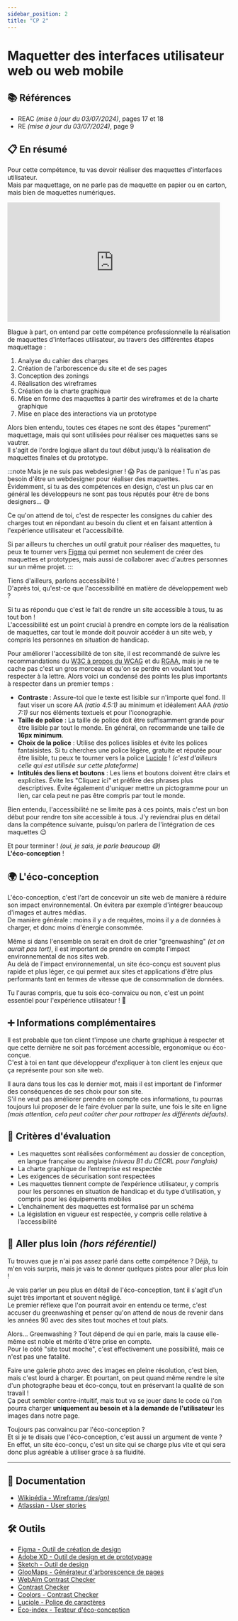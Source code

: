 ```yaml
---
sidebar_position: 2
title: "CP 2"
---
```


# Maquetter des interfaces utilisateur web ou web mobile

## 📚 Références

- REAC _(mise à jour du 03/07/2024)_, pages 17 et 18
- RE _(mise à jour du 03/07/2024)_, page 9

## 📋 En résumé

Pour cette compétence, tu vas devoir réaliser des maquettes d'interfaces utilisateur.  
Mais par maquettage, on ne parle pas de maquette en papier ou en carton, mais bien de maquettes numériques.

<iframe
  src="https://giphy.com/embed/28n0C19zo9OOvHnYww"
  width="480"
  height="269"
  frameBorder="0"
  class="mx-auto my-4"
  allowFullScreen
></iframe>

Blague à part, on entend par cette compétence professionnelle la réalisation de maquettes d'interfaces utilisateur, au travers des différentes étapes maquettage :

1. Analyse du cahier des charges
2. Création de l'arborescence du site et de ses pages
3. Conception des zonings
4. Réalisation des wireframes
5. Création de la charte graphique
6. Mise en forme des maquettes à partir des wireframes et de la charte graphique
7. Mise en place des interactions via un prototype

Alors bien entendu, toutes ces étapes ne sont des étapes "purement" maquettage, mais qui sont utilisées pour réaliser ces maquettes sans se vautrer.  
Il s'agit de l'ordre logique allant du tout début jusqu'à la réalisation de maquettes finales et du prototype.

:::note Mais je ne suis pas webdesigner ! 😱
Pas de panique ! Tu n'as pas besoin d'être un webdesigner pour réaliser des maquettes.  
Évidemment, si tu as des compétences en design, c'est un plus car en général les développeurs ne sont pas tous réputés pour être de bons designers... 😅

Ce qu'on attend de toi, c'est de respecter les consignes du cahier des charges tout en répondant au besoin du client et en faisant attention à l'expérience utilisateur et l'accessibilité.

Si par ailleurs tu cherches un outil gratuit pour réaliser des maquettes, tu peux te tourner vers [Figma](https://www.figma.com/) qui permet non seulement de créer des maquettes et prototypes, mais aussi de collaborer avec d'autres personnes sur un même projet.
:::

Tiens d'ailleurs, parlons accessibilité !  
D'après toi, qu'est-ce que l'accessibilité en matière de développement web ?

Si tu as répondu que c'est le fait de rendre un site accessible à tous, tu as tout bon !  
L'accessibilité est un point crucial à prendre en compte lors de la réalisation de maquettes, car tout le monde doit pouvoir accéder à un site web, y compris les personnes en situation de handicap.

Pour améliorer l'accessibilité de ton site, il est recommandé de suivre les recommandations du [W3C à propos du WCAG](https://www.w3.org/WAI/WCAG21/quickref/) et du [RGAA](https://accessibilite.numerique.gouv.fr/), mais je ne te cache pas c'est un gros morceau et qu'on se perdre en voulant tout respecter à la lettre.
Alors voici un condensé des points les plus importants à respecter dans un premier temps :

- **Contraste** : Assure-toi que le texte est lisible sur n'importe quel fond. Il faut viser un score AA _(ratio 4.5:1)_ au minimum et idéalement AAA _(ratio 7:1)_ sur nos éléments textuels et pour l'iconographie.
- **Taille de police** : La taille de police doit être suffisamment grande pour être lisible par tout le monde. En général, on recommande une taille de **16px minimum**.
- **Choix de la police** : Utilise des polices lisibles et évite les polices fantaisistes. Si tu cherches une police légère, gratuite et réputée pour être lisible, tu peux te tourner vers la police [Luciole](https://luciole-vision.com/) ! _(c'est d'ailleurs celle qui est utilisée sur cette plateforme)_
- **Intitulés des liens et boutons** : Les liens et boutons doivent être clairs et explicites. Évite les "Cliquez ici" et préfère des phrases plus descriptives. Évite également d'uniquer mettre un pictogramme pour un lien, car cela peut ne pas être compris par tout le monde.

Bien entendu, l'accessibilité ne se limite pas à ces points, mais c'est un bon début pour rendre ton site accessible à tous.
J'y reviendrai plus en détail dans la compétence suivante, puisqu'on parlera de l'intégration de ces maquettes 😉

Et pour terminer ! _(oui, je sais, je parle beaucoup 😅)_  
**L'éco-conception** !

## 🌍 L'éco-conception

L'éco-conception, c'est l'art de concevoir un site web de manière à réduire son impact environnemental. On évitera par exemple d'intégrer beaucoup d'images et autres médias.  
De manière générale : moins il y a de requêtes, moins il y a de données à charger, et donc moins d'énergie consommée.

Même si dans l'ensemble on serait en droit de crier "greenwashing" _(et on aurait pas tort)_, il est important de prendre en compte l'impact environnemental de nos sites web.  
Au delà de l'impact environnemental, un site éco-conçu est souvent plus rapide et plus léger, ce qui permet aux sites et applications d'être plus performants tant en termes de vitesse que de consommation de données.

Tu l'auras compris, que tu sois éco-convaicu ou non, c'est un point essentiel pour l'expérience utilisateur ! 🚀

## ➕ Informations complémentaires

Il est probable que ton client t'impose une charte graphique à respecter et que cette dernière ne soit pas forcément accessible, ergonomique ou éco-conçue.  
C'est à toi en tant que développeur d'expliquer à ton client les enjeux que ça représente pour son site web.

Il aura dans tous les cas le dernier mot, mais il est important de l'informer des conséquences de ses choix pour son site.  
S'il ne veut pas améliorer prendre en compte ces informations, tu pourras toujours lui proposer de le faire évoluer par la suite, une fois le site en ligne _(mais attention, cela peut coûter cher pour rattraper les différents défauts)_.

## 🎯 Critères d'évaluation

- Les maquettes sont réalisées conformément au dossier de conception, en langue française ou anglaise _(niveau B1 du CECRL pour l’anglais)_
- La charte graphique de l’entreprise est respectée
- Les exigences de sécurisation sont respectées
- Les maquettes tiennent compte de l’expérience utilisateur, y compris pour les personnes en situation de handicap et du type d’utilisation, y compris pour les équipements mobiles
- L’enchainement des maquettes est formalisé par un schéma
- La législation en vigueur est respectée, y compris celle relative à l’accessibilité

## 🤯 Aller plus loin _(hors référentiel)_

Tu trouves que je n'ai pas assez parlé dans cette compétence ? Déjà, tu m'en vois surpris, mais je vais te donner quelques pistes pour aller plus loin !

Je vais parler un peu plus en détail de l'éco-conception, tant il s'agit d'un sujet très important et souvent négligé.  
Le premier réflexe que l'on pourrait avoir en entendu ce terme, c'est accuser du greenwashing et penser qu'on attend de nous de revenir dans les années 90 avec des sites tout moches et tout plats.

Alors... Greenwashing ? Tout dépend de qui en parle, mais la cause elle-même est noble et mérite d'être prise en compte.  
Pour le côté "site tout moche", c'est effectivement une possibilité, mais ce n'est pas une fatalité.

Faire une galerie photo avec des images en pleine résolution, c'est bien, mais c'est lourd à charger. Et pourtant, on peut quand même rendre le site d'un photographe beau et éco-conçu, tout en préservant la qualité de son travail !  
Ça peut sembler contre-intuitif, mais tout va se jouer dans le code où l'on pourra charger **uniquement au besoin et à la demande de l'utilisateur** les images dans notre page.

Toujours pas convaincu par l'éco-conception ?  
Et si je te disais que l'éco-conception, c'est aussi un argument de vente ?  
En effet, un site éco-conçu, c'est un site qui se charge plus vite et qui sera donc plus agréable à utiliser grace à sa fluidité.

---

## 🧠 Documentation

- [Wikipédia - Wireframe _(design)_](<https://fr.wikipedia.org/wiki/Wireframe_(design)>)
- [Atlassian - User stories](https://www.atlassian.com/fr/agile/project-management/user-stories)

## 🛠️ Outils

- [Figma - Outil de création de design](https://www.figma.com/fr-fr/)
- [Adobe XD - Outil de design et de prototypage](https://www.adobe.com/fr/products/xd.html)
- [Sketch - Outil de design](https://www.sketch.com/)
- [GlooMaps - Générateur d'arborescence de pages](https://www.gloomaps.com/)
- [WebAim Contrast Checker](https://webaim.org/resources/contrastchecker/)
- [Contrast Checker](https://contrastchecker.com/)
- [Coolors - Contrast Checker](https://coolors.co/contrast-checker/112a46-acc8e5)
- [Luciole - Police de caractères](https://luciole-vision.com/)
- [Éco-index - Testeur d'éco-conception](https://www.ecoindex.fr/)
